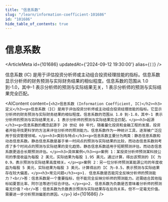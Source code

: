 ```yaml
---
title: "信息系数"
slug: "/learn/information-coefficient-101686"
id: "101686"
hide_table_of_contents: true
---
```



# 信息系数

<ArticleMeta id={101686} updatedAt={'2024-09-12 19:30:00'} alias={`[]`} />
<div className='border-solid border-b border-t-0 my-4 border-[var(--ifm-color-gray-300)]' />

信息系数 (IC) 是用于评估投资分析师或主动组合投资经理技能的指标。信息系数显示分析师的财务预测与实际财务结果的相似程度。信息系数的范围从 1.0 到-1.0，其中-1 表示分析师的预测与实际结果无关，1 表示分析师的预测与实际结果完全匹配。

<AIContent content={`<h2>信息系数 (Information Coefficient, IC)</h2><h3>定义</h3><p>信息系数（IC）是用于评估投资分析师或主动组合投资经理技能的指标。它显示分析师的财务预测与实际财务结果的相似程度。信息系数的范围从 1.0 到-1.0，其中-1 表示分析师的预测与实际结果无关，1 表示分析师的预测与实际结果完全匹配。</p><h3>起源</h3><p>信息系数的概念起源于 20 世纪 80 年代，随着量化投资和金融工程的发展，投资者开始寻找更科学的方法来评估分析师的预测能力。信息系数作为一种统计工具，逐渐被广泛应用于投资管理领域。</p><h3>类别与特点</h3><p>信息系数主要分为两类：静态信息系数和动态信息系数。静态信息系数是基于单一时间点的预测与实际结果的比较，而动态信息系数则考虑了多个时间点的预测与实际结果的变化趋势。静态信息系数适用于短期预测评估，而动态信息系数更适合长期预测评估。</p><h3>具体案例</h3><p>案例 1：某投资分析师预测某科技公司的季度收益为每股 2 美元，实际结果为每股 1.95 美元。通过计算，得出该预测的 IC 为 0.9，表示预测与实际结果高度相关。</p><p>案例 2：另一位分析师预测某能源公司的年度收益为每股 5 美元，实际结果为每股 3 美元。计算得出的 IC 为-0.5，表示预测与实际结果存在较大偏差。</p><h3>常见问题</h3><p>1. 信息系数是否能完全反映分析师的预测能力？<br/>答：信息系数是一个重要指标，但不能完全反映分析师的预测能力。还需结合其他指标如夏普比率、阿尔法等进行综合评估。</p><p>2. 信息系数为负数是否意味着分析师的预测毫无价值？<br/>答：信息系数为负数表示预测与实际结果存在反向关系，但不一定毫无价值。需要进一步分析预测偏差的原因。</p>`} id={101686} />
